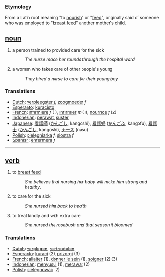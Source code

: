 === Etymology ===
From a Latin root meaning "to [[nourish]]" or "[[feed]]", originally said of someone who was employed to "[[breast feed]]" another mother's child.

== [[noun]] ==
# a person trained to provided care for the sick
#:''The nurse made her rounds through the hospital ward''
# a woman who takes care of other people's young
#:''They hired a nurse to care for their young boy''

=== Translations ===
*[[Dutch]]: [[verpleegster]] ''f'', [[zoogmoeder]] ''f''
*[[Esperanto]]: [[kuracisto]]
*[[French]]: [[infirmière]] ''f'' (1), [[infirmier]] ''m'' (1), [[nourrice]] ''f'' (2)
*[[Indonesian]]: [[rawat|perawat]], [[suster]]
*[[Japanese]]: [[看護師]] ([[かんごし]], kangoshi), [[看護婦]] ([[かんごふ]], kangofu), [[看護士]] ([[かんごし]], kangoshi), [[ナース]] (nāsu)
*[[Polish]]: [[pielęgniarka]] ''f'', [[siostra]] ''f''
*[[Spanish]]: [[enfermera]] ''f''

----

== [[verb]] ==
#  to [[breast feed]]
#:''She believes that nursing her baby will make him strong and healthy''.
# to care for the sick
#:''She nursed him back to health''
# to treat kindly and with extra care
#:''She nursed the rosebush and that season it bloomed''

=== Translations ===
*[[Dutch]]: [[verplegen]], [[vertroetelen]]
*[[Esperanto]]: [[kuraci]] (2), [[prizorgi]] (3)
*[[French]]: [[allaiter]] (1), [[donner le sein]] (1), [[soigner]] (2) (3)
*[[Indonesian]]: [[susu|menyusui]] (1), [[rawat|merawat]] (2)
*[[Polish]]: [[pielęgnować]] (2)